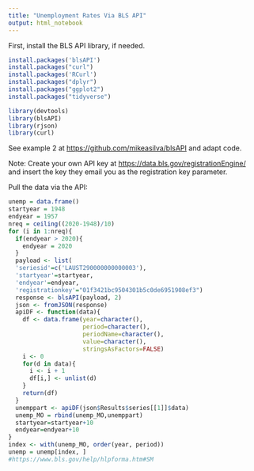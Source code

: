 ```yaml
---
title: "Unemployment Rates Via BLS API"
output: html_notebook
---
```


First, install the BLS API library, if needed.
```r
install.packages('blsAPI')
install.packages("curl")
install.packages('RCurl')
install.packages("dplyr")
install.packages("ggplot2")
install.packages("tidyverse")
```

```r
library(devtools)
library(blsAPI)
library(rjson)
library(curl)
```

See example 2 at <https://github.com/mikeasilva/blsAPI> and adapt code.

Note: Create your own API key at <https://data.bls.gov/registrationEngine/> and insert the key they email you as the registration key parameter.

Pull the data via the API: 
```r
unemp = data.frame()
startyear = 1948
endyear = 1957
nreq = ceiling((2020-1948)/10)
for (i in 1:nreq){
  if(endyear > 2020){
    endyear = 2020
  }
  payload <- list(
  'seriesid'=c('LAUST290000000000003'),
  'startyear'=startyear,
  'endyear'=endyear,
  'registrationkey'="01f3421bc9504301b5c0de6951908ef3")
  response <- blsAPI(payload, 2)
  json <- fromJSON(response)
  apiDF <- function(data){
    df <- data.frame(year=character(),
                     period=character(),
                     periodName=character(),
                     value=character(),
                     stringsAsFactors=FALSE)
    i <- 0
    for(d in data){
      i <- i + 1
      df[i,] <- unlist(d)
    }
    return(df)
  }
  unemppart <- apiDF(json$Results$series[[1]]$data)
  unemp_MO = rbind(unemp_MO,unemppart)
  startyear=startyear+10
  endyear=endyear+10
}
index <- with(unemp_MO, order(year, period))
unemp = unemp[index, ]
#https://www.bls.gov/help/hlpforma.htm#SM
```
